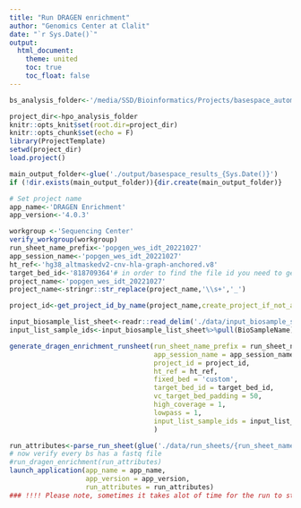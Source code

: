 ```yaml
---
title: "Run DRAGEN enrichment"
author: "Genomics Center at Clalit"
date: "`r Sys.Date()`"
output: 
  html_document:
    theme: united
    toc: true
    toc_float: false
---
```


```r
bs_analysis_folder<-'/media/SSD/Bioinformatics/Projects/basespace_automation_202206/'

```

```r

project_dir<-hpo_analysis_folder
knitr::opts_knit$set(root.dir=project_dir)
knitr::opts_chunk$set(echo = F)
library(ProjectTemplate)
setwd(project_dir)
load.project()

main_output_folder<-glue('./output/basespace_results_{Sys.Date()}')
if (!dir.exists(main_output_folder)){dir.create(main_output_folder)}

```

```r
# Set project name
app_name<-'DRAGEN Enrichment'
app_version<-'4.0.3'

workgroup <-'Sequencing Center'
verify_workgroup(workgroup)
run_sheet_name_prefix<-'popgen_wes_idt_20221027'
app_session_name<-'popgen_wes_idt_20221027'
ht_ref<-'hg38_altmaskedv2-cnv-hla-graph-anchored.v8'
target_bed_id<-'818709364'# in order to find the file id you need to get the appsession conent (in the right workgroup!) 
project_name<-'popgen_wes_idt_20221027'
project_name<-stringr::str_replace(project_name,'\\s+','_')

project_id<-get_project_id_by_name(project_name,create_project_if_not_available = T)

input_biosample_list_sheet<-readr::read_delim('./data/input_biosample_sheets/popgen_wes_idt_20221027.csv',delim = '\t')
input_list_sample_ids<-input_biosample_list_sheet%>%pull(BioSampleName)

generate_dragen_enrichment_runsheet(run_sheet_name_prefix = run_sheet_name_prefix,
                                    app_session_name = app_session_name,
                                    project_id = project_id,
                                    ht_ref = ht_ref,
                                    fixed_bed = 'custom',
                                    target_bed_id = target_bed_id,
                                    vc_target_bed_padding = 50,
                                    high_coverage = 1,
                                    lowpass = 1,
                                    input_list_sample_ids = input_list_sample_ids
                                    )

run_attributes<-parse_run_sheet(glue('./data/run_sheets/{run_sheet_name_prefix}.dragen_enrichment.csv'),attributes_list=list())
# now verify every bs has a fastq file
#run_dragen_enrichment(run_attributes)
launch_application(app_name = app_name,
                   app_version = app_version,
                   run_attributes = run_attributes)
### !!!! Please note, sometimes it takes alot of time for the run to start and the BS disconnects. it doesnt mean  the run wont go.. need to check whether it is still in the queued status !!!


```
